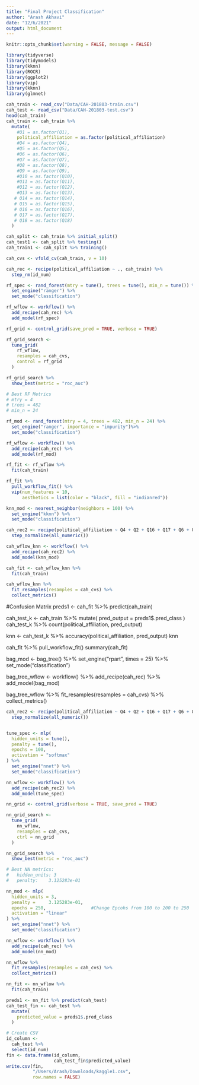 ---
title: "Final Project Classification"
author: "Arash Akhavi"
date: "12/6/2021"
output: html_document
---

```{r setup, include=FALSE}
knitr::opts_chunk$set(warning = FALSE, message = FALSE) 
```

```{r}
library(tidyverse)
library(tidymodels)
library(kknn)
library(ROCR)
library(ggplot2)
library(vip)
library(kknn)
library(glmnet)
```
```{r}
cah_train <- read_csv("Data/CAH-201803-train.csv")
cah_test <- read_csv("Data/CAH-201803-test.csv")
head(cah_train)
cah_train <- cah_train %>% 
  mutate(
    #Q1 = as.factor(Q1),
    political_affiliation = as.factor(political_affiliation)
    #Q4 = as.factor(Q4),
    #Q5 = as.factor(Q5),
    #Q6 = as.factor(Q6),
    #Q7 = as.factor(Q7),
    #Q8 = as.factor(Q8),
    #Q9 = as.factor(Q9),
    #Q10 = as.factor(Q10),
    #Q11 = as.factor(Q11),
    #Q12 = as.factor(Q12),
    #Q13 = as.factor(Q13),
   # Q14 = as.factor(Q14),
   # Q15 = as.factor(Q15),
   # Q16 = as.factor(Q16),
   # Q17 = as.factor(Q17),
   # Q18 = as.factor(Q18)
  )

cah_split <- cah_train %>% initial_split()
cah_test1 <- cah_split %>% testing()
cah_train1 <- cah_split %>% training()

cah_cvs <- vfold_cv(cah_train, v = 10)

cah_rec <- recipe(political_affiliation ~ ., cah_train) %>% 
  step_rm(id_num)
```

```{r}
rf_spec <- rand_forest(mtry = tune(), trees = tune(), min_n = tune()) %>%
  set_engine("ranger") %>%
  set_mode("classification")

rf_wflow <- workflow() %>%
  add_recipe(cah_rec) %>%
  add_model(rf_spec)

rf_grid <- control_grid(save_pred = TRUE, verbose = TRUE)

rf_grid_search <-
  tune_grid(
    rf_wflow,
    resamples = cah_cvs,
    control = rf_grid
  )

rf_grid_search %>% 
  show_best(metric = "roc_auc")

# Best RF Metrics
# mtry = 4
# trees = 482
# min_n = 24

rf_mod <- rand_forest(mtry = 4, trees = 482, min_n = 24) %>%
  set_engine("ranger", importance = "impurity")%>%
  set_mode("classification")

rf_wflow <- workflow() %>%
  add_recipe(cah_rec) %>%
  add_model(rf_mod)

rf_fit <- rf_wflow %>% 
  fit(cah_train)

rf_fit %>% 
  pull_workflow_fit() %>% 
  vip(num_features = 10,
      aesthetics = list(color = "black", fill = "indianred")) 
```

```{r}
knn_mod <- nearest_neighbor(neighbors = 100) %>%
  set_engine("kknn") %>%
  set_mode("classification")

cah_rec2 <- recipe(political_affiliation ~ Q4 + Q2 + Q16 + Q17 + Q6 + Q15  + Q13 + Q11, data = cah_train) %>%
  step_normalize(all_numeric())

cah_wflow_knn <- workflow() %>%
  add_recipe(cah_rec2) %>%
  add_model(knn_mod)

cah_fit <- cah_wflow_knn %>%
  fit(cah_train)

cah_wflow_knn %>% 
  fit_resamples(resamples = cah_cvs) %>% 
  collect_metrics()
```
#Confusion Matrix
preds1 <- cah_fit %>% predict(cah_train)

cah_test_k <- cah_train %>%
  mutate(
    pred_output = preds1$.pred_class
  ) 
cah_test_k %>% count(political_affiliation, pred_output)

knn <- cah_test_k %>% 
  accuracy(political_affiliation, pred_output)
knn

cah_fit %>% pull_workflow_fit()
summary(cah_fit)



bag_mod <- bag_tree() %>%
  set_engine("rpart", times = 25) %>%
  set_mode("classification")

bag_tree_wflow <- workflow() %>%
  add_recipe(cah_rec) %>%
  add_model(bag_mod)

bag_tree_wflow %>%
  fit_resamples(resamples = cah_cvs) %>% 
  collect_metrics()

```{r}

cah_rec2 <- recipe(political_affiliation ~ Q4 + Q2 + Q16 + Q17 + Q6 + Q15 + Q10 + Q13 + Q11, data = cah_train) %>%
  step_normalize(all_numeric())


tune_spec <- mlp(
  hidden_units = tune(),
  penalty = tune(),
  epochs = 100,
  activation = "softmax"
) %>%
  set_engine("nnet") %>%
  set_mode("classification")

nn_wflow <- workflow() %>%
  add_recipe(cah_rec2) %>%
  add_model(tune_spec)

nn_grid <- control_grid(verbose = TRUE, save_pred = TRUE)

nn_grid_search <-
  tune_grid(
    nn_wflow,
    resamples = cah_cvs,
    ctrl = nn_grid
  )

nn_grid_search %>%
  show_best(metric = "roc_auc")

# Best NN metrics:
#   hidden_units: 3
#   penalty: 	3.125283e-01

nn_mod <- mlp(
  hidden_units = 3,
  penalty = 	3.125283e-01,
  epochs = 250,                 #Change Epcohs from 100 to 200 to 250
  activation = "linear"
) %>%
  set_engine("nnet") %>%
  set_mode("classification")

nn_wflow <- workflow() %>%
  add_recipe(cah_rec) %>%
  add_model(nn_mod)

nn_wflow %>%
  fit_resamples(resamples = cah_cvs) %>% 
  collect_metrics()

nn_fit <- nn_wflow %>% 
  fit(cah_train)

preds1 <- nn_fit %>% predict(cah_test)
cah_test_fin <- cah_test %>% 
  mutate(
    predicted_value = preds1$.pred_class
  )
```


```{r}
# Create CSV
id_column <- 
  cah_test %>% 
  select(id_num)
fin <- data.frame(id_column, 
                  cah_test_fin$predicted_value)
write.csv(fin,
          "/Users/Arash/Downloads/kaggle1.csv", 
          row.names = FALSE)
```

